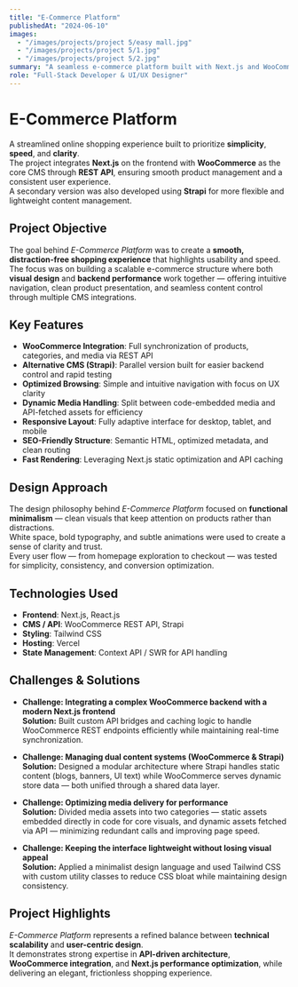 ```yaml
---
title: "E-Commerce Platform"
publishedAt: "2024-06-10"
images:
  - "/images/projects/project 5/easy mall.jpg"
  - "/images/projects/project 5/1.jpg"
  - "/images/projects/project 5/2.jpg"
summary: "A seamless e-commerce platform built with Next.js and WooCommerce REST API, designed for effortless browsing, modern aesthetics, and flexible CMS integration."
role: "Full-Stack Developer & UI/UX Designer"
---
```


# E-Commerce Platform

A streamlined online shopping experience built to prioritize **simplicity**, **speed**, and **clarity**.  
The project integrates **Next.js** on the frontend with **WooCommerce** as the core CMS through **REST API**, ensuring smooth product management and a consistent user experience.  
A secondary version was also developed using **Strapi** for more flexible and lightweight content management.

## Project Objective

The goal behind *E-Commerce Platform* was to create a **smooth, distraction-free shopping experience** that highlights usability and speed.  
The focus was on building a scalable e-commerce structure where both **visual design** and **backend performance** work together — offering intuitive navigation, clean product presentation, and seamless content control through multiple CMS integrations.

## Key Features

- **WooCommerce Integration**: Full synchronization of products, categories, and media via REST API  
- **Alternative CMS (Strapi)**: Parallel version built for easier backend control and rapid testing  
- **Optimized Browsing**: Simple and intuitive navigation with focus on UX clarity  
- **Dynamic Media Handling**: Split between code-embedded media and API-fetched assets for efficiency  
- **Responsive Layout**: Fully adaptive interface for desktop, tablet, and mobile  
- **SEO-Friendly Structure**: Semantic HTML, optimized metadata, and clean routing  
- **Fast Rendering**: Leveraging Next.js static optimization and API caching  

## Design Approach

The design philosophy behind *E-Commerce Platform* focused on **functional minimalism** — clean visuals that keep attention on products rather than distractions.  
White space, bold typography, and subtle animations were used to create a sense of clarity and trust.  
Every user flow — from homepage exploration to checkout — was tested for simplicity, consistency, and conversion optimization.  

## Technologies Used

- **Frontend**: Next.js, React.js  
- **CMS / API**: WooCommerce REST API, Strapi  
- **Styling**: Tailwind CSS  
- **Hosting**: Vercel  
- **State Management**: Context API / SWR for API handling  

## Challenges & Solutions

- **Challenge: Integrating a complex WooCommerce backend with a modern Next.js frontend**  
  **Solution:** Built custom API bridges and caching logic to handle WooCommerce REST endpoints efficiently while maintaining real-time synchronization.  

- **Challenge: Managing dual content systems (WooCommerce & Strapi)**  
  **Solution:** Designed a modular architecture where Strapi handles static content (blogs, banners, UI text) while WooCommerce serves dynamic store data — both unified through a shared data layer.  

- **Challenge: Optimizing media delivery for performance**  
  **Solution:** Divided media assets into two categories — static assets embedded directly in code for core visuals, and dynamic assets fetched via API — minimizing redundant calls and improving page speed.  

- **Challenge: Keeping the interface lightweight without losing visual appeal**  
  **Solution:** Applied a minimalist design language and used Tailwind CSS with custom utility classes to reduce CSS bloat while maintaining design consistency.  

## Project Highlights

*E-Commerce Platform* represents a refined balance between **technical scalability** and **user-centric design**.  
It demonstrates strong expertise in **API-driven architecture**, **WooCommerce integration**, and **Next.js performance optimization**, while delivering an elegant, frictionless shopping experience.
